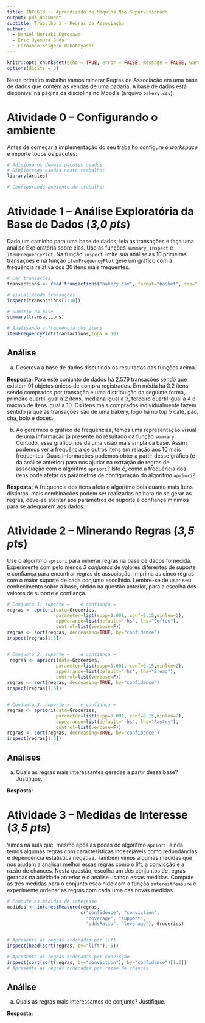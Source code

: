 ```yaml
---
title: INF0613 -- Aprendizado de Máquina Não Supervisionado
output: pdf_document
subtitle: Trabalho 1 - Regras de Associação
author: 
  - Daniel Noriaki Kurosawa
  - Eric Uyemura Suda
  - Fernando Shigeru Wakabayashi
---
```



```r
knitr::opts_chunk$set(echo = TRUE, error = FALSE, message = FALSE, warning = FALSE, tidy = FALSE)
options(digits = 3)
```

Neste primeiro trabalho vamos minerar Regras de Associação em uma base de dados que contém as vendas de uma padaria. A base de dados está disponível na página da disciplina no Moodle (arquivo `bakery.csv`).

# Atividade 0 -- Configurando o ambiente
Antes de começar a implementação do seu trabalho configure o _workspace_ e importe todos os pacotes:

```r
# Adicione os demais pacotes usados
# Bibliotecas usadas neste trabalho:
library(arules)

# Configurando ambiente de trabalho:

```


# Atividade 1 -- Análise Exploratória da Base de Dados (*3,0 pts*)

Dado um caminho para uma base de dados, leia as transações e faça uma análise Exploratória sobre elas. Use as funções `summary`,  `inspect` e `itemFrequencyPlot`. Na função `inspect` limite sua análise às 10 primeiras transações e na função `itemFrequencyPlot` gere um gráfico com a frequência relativa dos 30 itens mais frequentes. 

```r
# Ler transações
transactions <- read.transactions("bakery.csv", format="basket", sep=",")

# Visualizando transações
inspect(transactions[1:10])

# Sumário da base
summary(transactions)

# Analisando a frequência dos itens 
itemFrequencyPlot(transactions,topN = 30)

```


## Análise 

a) Descreva a base de dados discutindo os resultados das funções acima. 

**Resposta:** <!-- Escreva sua resposta abaixo -->
Para este conjunto de dados há 2.579 transações sendo que existem 91 objetos únicos de compra registrados. Em média há 3,2 ítens sendo comprados por transação e uma distribuição da seguinte forma, primeiro quartil igual a 2 ítens, mediana igual a 3, terceiro quartil igual a 4 e máxmo de ítens igual a 10. Os ítens mais comprados individualmente fazem sentido já que as transações são de uma bakery, logo há no top 5 café, pão, chá, bolo e doces.

<!-- Fim da resposta -->

b) Ao gerarmos o gráfico de frequências, temos uma representação visual de uma informação já presente no resultado da função `summary`. Contudo, esse gráfico nos dá uma visão mais ampla da base. Assim podemos ver a frequência de outros itens em relação aos 10 mais frequentes. Quais informações podemos obter a partir desse gráfico (e da análise anterior) para nos ajudar na extração de regras de associação com o algoritmo `apriori`? Isto é, como a frequência dos itens pode afetar os parâmetros de configuração do algoritmo `apriori`? 

**Resposta:** <!-- Escreva sua resposta abaixo -->
A frequencia dos ítens afeta o algoritmo pois quanto mais ítens distintos, mais combinações podem ser realizadas na hora de se gerar as regras, deve-se atentar aos parâmetros de suporte e confiança mínimos para se adequarem aos dados. 

<!-- Fim da resposta -->

# Atividade 2 -- Minerando Regras (*3,5 pts*)

Use o algoritmo `apriori` para minerar regras na base de dados fornecida. Experimente com pelo menos *3 conjuntos* de valores diferentes de suporte e confiança para encontrar regras de associação. Imprima as cinco regras com o maior suporte de cada conjunto escolhido.  Lembre-se de usar seu conhecimento sobre a base, obtido na questão anterior, para a escolha dos valores de suporte e confiança.

```r
# Conjunto 1: suporte =    e confiança =    
regras <- apriori(data=Groceries, 
                  parameter=list(supp=0.001, conf=0.15,minlen=2), 
                  appearance=list(default="rhs", lhs="Coffee"),
                  control=list(verbose=F))
regras <- sort(regras, decreasing=TRUE, by="confidence")
inspect(regras[1:5])


# Conjunto 2: suporte =    e confiança =    
 regras <- apriori(data=Groceries, 
                  parameter=list(supp=0.001, conf=0.15,minlen=2), 
                  appearance=list(default="rhs", lhs="Bread"),
                  control=list(verbose=F))
regras <- sort(regras, decreasing=TRUE, by="confidence")
inspect(regras[1:5])


# Conjunto 3: suporte =    e confiança =    
regras <- apriori(data=Groceries, 
                  parameter=list(supp=0.001, conf=0.15,minlen=2), 
                  appearance=list(default="rhs", lhs="Pastry"),
                  control=list(verbose=F))
regras <- sort(regras, decreasing=TRUE, by="confidence")
inspect(regras[1:5])


```

## Análises 
a) Quais as regras mais interessantes geradas a partir dessa base? Justifique.

**Resposta:** <!-- Escreva sua resposta abaixo -->


<!-- Fim da resposta -->

# Atividade 3 -- Medidas de Interesse (*3,5 pts*)

Vimos na aula que, mesmo após as podas do algoritmo `apriori`, ainda temos algumas regras com características indesejáveis como redundâncias e dependência estatística negativa. Também vimos algumas medidas que nos ajudam a analisar melhor essas regras como o lift, a convicção e a razão de chances. Nesta questão, escolha um dos conjuntos de regras geradas na atividade anterior e o analise usando essas medidas. Compute as três medidas para o conjunto escolhido com a função `interestMeasure` e experimente ordenar as regras com cada uma das novas medidas.


```r
# Compute as medidas de interesse 
medidas <- interestMeasure(regras, 
                           c("confidence", "conviction",
                             "coverage", "support", 
                             "oddsRatio", "leverage"), Groceries)


# Apresente as regras ordenadas por lift
inspect(head(sort(regras, by="lift"), 5))

# Apresente as regras ordenadas por convicção
inspect(sort(sort(regras, by="conviction"), by="confidence")[1:5])
# Apresente as regras ordenadas por razão de chances


```


## Análise 
a) Quais as regras mais interessantes do conjunto? Justifique.

**Resposta:** <!-- Escreva sua resposta abaixo -->


<!-- Fim da resposta -->

